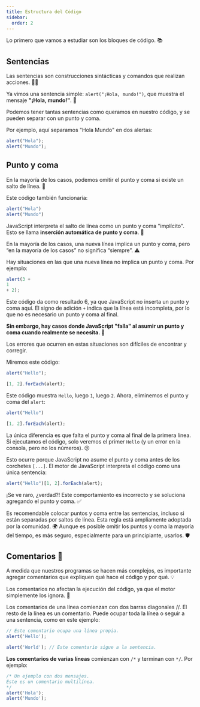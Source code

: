 ```yaml
---
title: Estructura del Código
sidebar:
  order: 2
---
```


Lo primero que vamos a estudiar son los bloques de código. 📚

## Sentencias

Las sentencias son construcciones sintácticas y comandos que realizan acciones. 🏃‍♂️

Ya vimos una sentencia simple: `alert("¡Hola, mundo!")`, que muestra el mensaje **"¡Hola, mundo!"**. 🎉

Podemos tener tantas sentencias como queramos en nuestro código, y se pueden separar con un punto y coma.

Por ejemplo, aquí separamos "Hola Mundo" en dos alertas:

```js
alert("Hola");
alert("Mundo");
```

## Punto y coma

En la mayoría de los casos, podemos omitir el punto y coma si existe un salto de línea. 🛑

Este código también funcionaría:

```js
alert("Hola")
alert("Mundo")
```

JavaScript interpreta el salto de línea como un punto y coma "implícito". Esto se llama **inserción automática de punto y coma**. 🔄

En la mayoría de los casos, una nueva línea implica un punto y coma, pero “en la mayoría de los casos” no significa “siempre”. ⚠️

Hay situaciones en las que una nueva línea no implica un punto y coma. Por ejemplo:

```js
alert(3 +
1
+ 2);
```

Este código da como resultado 6, ya que JavaScript no inserta un punto y coma aquí. El signo de adición `+` indica que la línea está incompleta, por lo que no es necesario un punto y coma al final.

**Sin embargo, hay casos donde JavaScript "falla" al asumir un punto y coma cuando realmente se necesita. 🚨**

Los errores que ocurren en estas situaciones son difíciles de encontrar y corregir.

<Aside type="caution" title="Ejemplo de error">
Miremos este código:

```js
alert("Hello");

[1, 2].forEach(alert);
```

Este código muestra `Hello`, luego `1`, luego `2`. Ahora, eliminemos el punto y coma del `alert`:

```js
alert("Hello")

[1, 2].forEach(alert);
```

La única diferencia es que falta el punto y coma al final de la primera línea. Si ejecutamos el código, solo veremos el primer `Hello` (y un error en la consola, pero no los números). 😕

Esto ocurre porque JavaScript no asume el punto y coma antes de los corchetes `[...]`. El motor de JavaScript interpreta el código como una única sentencia:

```js
alert("Hello")[1, 2].forEach(alert);
```

¡Se ve raro, ¿verdad?! Este comportamiento es incorrecto y se soluciona agregando el punto y coma. ✅

Es recomendable colocar puntos y coma entre las sentencias, incluso si están separadas por saltos de línea. Esta regla está ampliamente adoptada por la comunidad. 🌍 Aunque es posible omitir los puntos y coma la mayoría del tiempo, es más seguro, especialmente para un principiante, usarlos. 🛡️
</Aside>

## Comentarios 📝

A medida que nuestros programas se hacen más complejos, es importante agregar comentarios que expliquen qué hace el código y por qué. 💡

Los comentarios no afectan la ejecución del código, ya que el motor simplemente los ignora. 🙈

Los comentarios de una línea comienzan con dos barras diagonales //. El resto de la línea es un comentario. Puede ocupar toda la línea o seguir a una sentencia, como en este ejemplo:

```js
// Este comentario ocupa una línea propia.
alert('Hello');

alert('World'); // Este comentario sigue a la sentencia.
```

**Los comentarios de varias líneas** comienzan con `/*` y terminan con `*/`. Por ejemplo:

```js
/* Un ejemplo con dos mensajes.
Este es un comentario multilínea.
*/
alert('Hola');
alert('Mundo');
```
